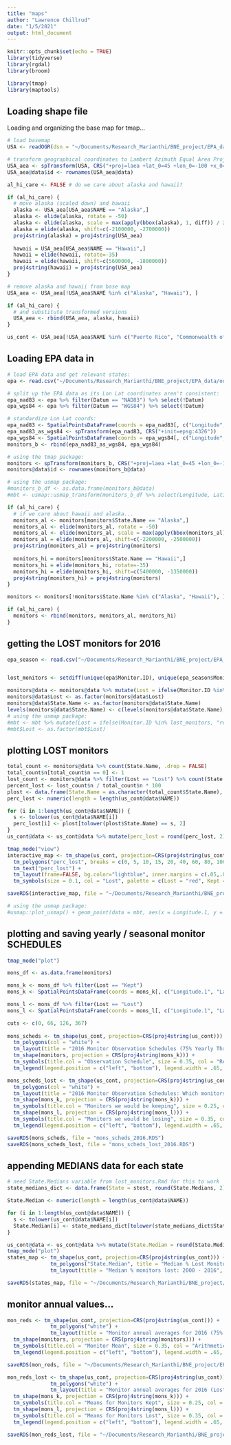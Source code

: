 ```yaml
---
title: "maps"
author: "Lawrence Chillrud"
date: "1/5/2021"
output: html_document
---
```


```r
knitr::opts_chunk$set(echo = TRUE)
library(tidyverse)
library(rgdal)
library(broom)

library(tmap)
library(maptools)
```

## Loading shape file

Loading and organizing the base map for tmap...

```r
# load basemap
USA <- readOGR(dsn = "~/Documents/Research_Marianthi/BNE_project/EPA_data/cb_2016_us_state_500k/", layer = "cb_2016_us_state_500k")

# transform geographical coordinates to Lambert Azimuth Equal Area Projection
USA_aea <- spTransform(USA, CRS("+proj=laea +lat_0=45 +lon_0=-100 +x_0=0 +y_0=0 +a=6370997 +b=6370997 +units=m +no_defs"))
USA_aea@data$id <- rownames(USA_aea@data)

al_hi_care <- FALSE # do we care about alaska and hawaii?

if (al_hi_care) {
  # move alaska (scaled down) and hawaii
  alaska <- USA_aea[USA_aea$NAME == "Alaska",]
  alaska <- elide(alaska, rotate = -50)
  alaska <- elide(alaska, scale = max(apply(bbox(alaska), 1, diff)) / 2.3)
  alaska = elide(alaska, shift=c(-2100000, -2700000))
  proj4string(alaska) = proj4string(USA_aea)
  
  hawaii = USA_aea[USA_aea$NAME == "Hawaii",]
  hawaii = elide(hawaii, rotate=-35)
  hawaii = elide(hawaii, shift=c(5600000, -1800000))
  proj4string(hawaii) = proj4string(USA_aea)
}

# remove alaska and hawaii from base map 
USA_aea <- USA_aea[!USA_aea$NAME %in% c("Alaska", "Hawaii"), ]

if (al_hi_care) {
  # and substitute transformed versions
  USA_aea <- rbind(USA_aea, alaska, hawaii)
}

us_cont <- USA_aea[!USA_aea$NAME %in% c("Puerto Rico", "Commonwealth of the Northern Mariana Islands", "Guam", "American Samoa", "United States Virgin Islands"), ]

```

## Loading EPA data in

```r
# load EPA data and get relevant states:
epa <- read.csv("~/Documents/Research_Marianthi/BNE_project/EPA_data/out/annual_75_poc1.csv", header=TRUE, na.strings = c("", "NA"), stringsAsFactors = FALSE) %>% filter(Year == 2016, !State.Name %in% c("Puerto Rico", "Virgin Islands", "Country Of Mexico")) %>% select(Monitor.ID, Latitude, Longitude, State.Name, Datum, Required.Day.Count, Arithmetic.Mean)

# split up the EPA data as its Lon Lat coordinates aren't consistent:
epa_nad83 <- epa %>% filter(Datum == "NAD83") %>% select(!Datum)
epa_wgs84 <- epa %>% filter(Datum == "WGS84") %>% select(!Datum)

# standardize Lon Lat coords:
epa_nad83 <- SpatialPointsDataFrame(coords = epa_nad83[, c("Longitude", "Latitude")], data = epa_nad83, proj4string = CRS("+init=epsg:4269"))
epa_nad83_as_wgs84 <- spTransform(epa_nad83, CRS("+init=epsg:4326"))
epa_wgs84 <- SpatialPointsDataFrame(coords = epa_wgs84[, c("Longitude", "Latitude")], data = epa_wgs84, proj4string = CRS("+init=epsg:4326"))
monitors_b <- rbind(epa_nad83_as_wgs84, epa_wgs84)

# using the tmap package:
monitors <- spTransform(monitors_b, CRS("+proj=laea +lat_0=45 +lon_0=-100 +x_0=0 +y_0=0 +a=6370997 +b=6370997 +units=m +no_defs"))
monitors@data$id <- rownames(monitors_b@data)

# using the usmap package:
#monitors_b_df <- as.data.frame(monitors_b@data)
#mbt <- usmap::usmap_transform(monitors_b_df %>% select(Longitude, Latitude, State.Name, Monitor.ID, Required.Day.Count))

if (al_hi_care) {
  # if we care about hawaii and alaska...
  monitors_al <- monitors[monitors$State.Name == "Alaska",]
  monitors_al <- elide(monitors_al, rotate = -50)
  monitors_al <- elide(monitors_al, scale = max(apply(bbox(monitors_al), 1, diff)) / 2.3)
  monitors_al = elide(monitors_al, shift=c(-2200000, -2500000))
  proj4string(monitors_al) = proj4string(monitors)
  
  monitors_hi = monitors[monitors$State.Name == "Hawaii",]
  monitors_hi = elide(monitors_hi, rotate=-35)
  monitors_hi = elide(monitors_hi, shift=c(5400000, -1350000))
  proj4string(monitors_hi) = proj4string(monitors)
}

monitors <- monitors[!monitors$State.Name %in% c("Alaska", "Hawaii"), ]

if (al_hi_care) {
  monitors <- rbind(monitors, monitors_al, monitors_hi)
}

```

## getting the LOST monitors for 2016

```r
epa_season <- read.csv("~/Documents/Research_Marianthi/BNE_project/EPA_data/out/annual_season75_poc1.csv", header=TRUE, na.strings = c("", "NA"), stringsAsFactors = FALSE) %>% filter(Year == 2016, !State.Name %in% c("Puerto Rico", "Virgin Islands", "Country Of Mexico", "Canada")) %>% select(Monitor.ID, Latitude, Longitude, State.Name, Datum)


lost_monitors <- setdiff(unique(epa$Monitor.ID), unique(epa_season$Monitor.ID))

monitors@data <- monitors@data %>% mutate(Lost = ifelse(Monitor.ID %in% lost_monitors, "Lost", "Kept"))
monitors@data$Lost <- as.factor(monitors@data$Lost)
monitors@data$State.Name <- as.factor(monitors@data$State.Name)
levels(monitors@data$State.Name) <- c(levels(monitors@data$State.Name), levels(as.factor(us_cont@data$NAME)))
# using the usmap package:
#mbt <- mbt %>% mutate(Lost = ifelse(Monitor.ID %in% lost_monitors, "red", "black"))
#mbt$Lost <- as.factor(mbt$Lost) 
```

## plotting LOST monitors

```r
total_count <- monitors@data %>% count(State.Name, .drop = FALSE)
total_count$n[total_count$n == 0] <- 1
lost_count <- monitors@data %>% filter(Lost == "Lost") %>% count(State.Name, .drop = FALSE)
percent_lost <- lost_count$n / total_count$n * 100
plost <- data.frame(State.Name = as.character(total_count$State.Name), percent_lost)
perc_lost <- numeric(length = length(us_cont@data$NAME))

for (i in 1:length(us_cont@data$NAME)) {
  s <- tolower(us_cont@data$NAME[i])
  perc_lost[i] <- plost[tolower(plost$State.Name) == s, 2]
}
us_cont@data <- us_cont@data %>% mutate(perc_lost = round(perc_lost, 2))

tmap_mode("view")
interactive_map <- tm_shape(us_cont, projection=CRS(proj4string(us_cont))) + 
  tm_polygons("perc_lost", breaks = c(0, 5, 10, 15, 20, 40, 60, 80, 100), title = "% Monitors Lost") + 
  tm_text("perc_lost") +
  tm_layout(frame=FALSE, bg.color="lightblue", inner.margins = c(.05,.02,.02,.02)) + tm_shape(monitors, projection = CRS(proj4string(monitors))) + 
  tm_symbols(size = 0.1, col = "Lost", palette = c(Lost = "red", Kept = "black"), alpha = .4, title.col = "Monitor Status")

saveRDS(interactive_map, file = "~/Documents/Research_Marianthi/BNE_project/EPA_data/lost_mons_map_2016.RDS")

# using the usmap package:
#usmap::plot_usmap() + geom_point(data = mbt, aes(x = Longitude.1, y = Latitude.1), color = mbt$Lost, size=1)
```

## plotting and saving yearly / seasonal monitor SCHEDULES

```r
tmap_mode("plot")

mons_df <- as.data.frame(monitors)

mons_k <- mons_df %>% filter(Lost == "Kept")
mons_k <- SpatialPointsDataFrame(coords = mons_k[, c("Longitude.1", "Latitude.1")], data = mons_k, proj4string = CRS("+proj=laea +lat_0=45 +lon_0=-100 +x_0=0 +y_0=0 +a=6370997 +b=6370997 +units=m +no_defs"))

mons_l <- mons_df %>% filter(Lost == "Lost")
mons_l <- SpatialPointsDataFrame(coords = mons_l[, c("Longitude.1", "Latitude.1")], data = mons_l, proj4string = CRS("+proj=laea +lat_0=45 +lon_0=-100 +x_0=0 +y_0=0 +a=6370997 +b=6370997 +units=m +no_defs"))

cuts <- c(0, 66, 126, 367)
  
mons_scheds <- tm_shape(us_cont, projection=CRS(proj4string(us_cont))) + 
  tm_polygons(col = "white") + 
  tm_layout(title = "2016 Monitor Observation Schedules (75% Yearly Threshold)", title.position = c("center", "top"), title.size = 1, frame=FALSE, bg.color="lightblue", inner.margins = c(.2,.2,.1,.02)) + 
  tm_shape(monitors, projection = CRS(proj4string(mons_k))) + 
  tm_symbols(title.col = "Observation Schedule", size = 0.35, col = "Required.Day.Count",palette = "viridis", breaks = cuts, labels = c("1/6 days", "1/3 days", "Every day"), legend.hist = T) + 
  tm_legend(legend.position = c("left", "bottom"), legend.width = .65, legend.height = .6)

mons_scheds_lost <- tm_shape(us_cont, projection=CRS(proj4string(us_cont))) + 
  tm_polygons(col = "white") + 
  tm_layout(title = "2016 Monitor Observation Schedules: Which monitors do we lose when going from 75% year -> 75% season (lost mons shown in bold)", title.position = c("center", "top"), title.size = 1, frame=FALSE, bg.color="lightblue", inner.margins = c(.2,.2,.1,.02)) + 
  tm_shape(mons_k, projection = CRS(proj4string(mons_k))) + 
  tm_symbols(title.col = "Monitors we would be keeping", size = 0.25, col = "Required.Day.Count", border.col = "white",palette = "viridis", breaks = cuts, labels = c("1/6 days", "1/3 days", "Every day"), legend.hist = T, alpha = .25) + 
  tm_shape(mons_l, projection = CRS(proj4string(mons_l))) + 
  tm_symbols(title.col = "Monitors we would be losing", size = 0.35, col = "Required.Day.Count", palette = "viridis", breaks = cuts, labels = c("1/6 days", "1/3 days", "Every day"), legend.hist = T, alpha = 1) + 
  tm_legend(legend.position = c("left", "bottom"), legend.width = .65, legend.height = .6)

saveRDS(mons_scheds, file = "mons_scheds_2016.RDS")
saveRDS(mons_scheds_lost, file = "mons_scheds_lost_2016.RDS")
```

## appending MEDIANS data for each state

```r
# need State.Medians variable from lost_monitors.Rmd for this to work
state_medians_dict <- data.frame(State = stest, round(State.Medians, 2))

State.Median <- numeric(length = length(us_cont@data$NAME))

for (i in 1:length(us_cont@data$NAME)) {
  s <- tolower(us_cont@data$NAME[i])
  State.Median[i] <- state_medians_dict[tolower(state_medians_dict$State) == s, 2]
}

us_cont@data <- us_cont@data %>% mutate(State.Median = round(State.Median, 2))
tmap_mode("plot")
states_map <- tm_shape(us_cont, projection=CRS(proj4string(us_cont))) + 
              tm_polygons("State.Median", title = "Median % Lost Monitors", breaks = c(0, 2, 4, 6, 8, 10, 12, 14, 16, 18, 20, 100)) + 
              tm_layout(title = "Median % monitors lost: 2000 - 2016", title.position = c("center", "top"), frame=FALSE, bg.color="lightblue", inner.margins = c(.05,.02,.02,.02)) + tm_text("State.Median")

saveRDS(states_map, file = "~/Documents/Research_Marianthi/BNE_project/EPA_data/median_lost_mons_map.RDS")
```

## monitor annual values...

```r
mon_reds <- tm_shape(us_cont, projection=CRS(proj4string(us_cont))) + 
              tm_polygons("white") +
              tm_layout(title = "Monitor annual averages for 2016 (75% Yearly Threshold)", title.position = c("center", "top"), frame=FALSE, bg.color="lightblue", inner.margins = c(.075,.075,.02,.02)) + 
  tm_shape(monitors, projection = CRS(proj4string(monitors))) + 
  tm_symbols(title.col = "Monitor Mean", size = 0.35, col = "Arithmetic.Mean", legend.hist = T, style = "kmeans") + 
  tm_legend(legend.position = c("left", "bottom"), legend.width = .65, legend.height = .6)

saveRDS(mon_reds, file = "~/Documents/Research_Marianthi/BNE_project/EPA_data/monitor_readings_2016.RDS")

mon_reds_lost <- tm_shape(us_cont, projection=CRS(proj4string(us_cont))) + 
              tm_polygons("white") +
              tm_layout(title = "Monitor annual averages for 2016 (Lost monitors in bold)", title.position = c("center", "top"), frame=FALSE, bg.color="lightblue", inner.margins = c(.2,.2,.1,.02)) + 
  tm_shape(mons_k, projection = CRS(proj4string(mons_k))) + 
  tm_symbols(title.col = "Means for Monitors Kept", size = 0.25, col = "Arithmetic.Mean", border.col = "white", legend.hist = T, style = "kmeans", alpha = 0.25) + 
  tm_shape(mons_l, projection = CRS(proj4string(mons_l))) + 
  tm_symbols(title.col = "Means for Monitors Lost", size = 0.35, col = "Arithmetic.Mean", legend.hist = T, style = "kmeans", alpha = 1) + 
  tm_legend(legend.position = c("left", "bottom"), legend.width = .65, legend.height = .6)

saveRDS(mon_reds_lost, file = "~/Documents/Research_Marianthi/BNE_project/EPA_data/monitor_readings_lost_2016.RDS")

```

